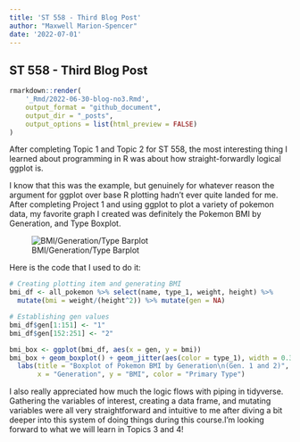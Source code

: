 ```yaml
---
title: 'ST 558 - Third Blog Post'
author: "Maxwell Marion-Spencer"
date: '2022-07-01'
---
```


## ST 558 - Third Blog Post

```r
rmarkdown::render(
    '_Rmd/2022-06-30-blog-no3.Rmd', 
    output_format = "github_document",
    output_dir = "_posts",
    output_options = list(html_preview = FALSE)
)
```


After completing Topic 1 and Topic 2 for ST 558, the most interesting thing I learned about programming in R was about how straight-forwardly logical ggplot is. 

I know that this was the example, but genuinely for whatever reason the argument for ggplot over base R plotting hadn't ever quite landed for me. After completing Project 1 and using ggplot to plot a variety of pokemon data, my favorite graph I created was definitely the Pokemon BMI by Generation, and Type Boxplot.

![BMI/Generation/Type Barplot](https://maxwell-marion.github.io/project1-558/README_files/figure-gfm/unnamed-chunk-18-1.png)

Here is the code that I used to do it: 

```r
# Creating plotting item and generating BMI
bmi_df <- all_pokemon %>% select(name, type_1, weight, height) %>% 
  mutate(bmi = weight/(height^2)) %>% mutate(gen = NA)

# Establishing gen values
bmi_df$gen[1:151] <- "1"
bmi_df$gen[152:251] <- "2"

bmi_box <- ggplot(bmi_df, aes(x = gen, y = bmi))
bmi_box + geom_boxplot() + geom_jitter(aes(color = type_1), width = 0.3) + 
  labs(title = "Boxplot of Pokemon BMI by Generation\n(Gen. 1 and 2)",
       x = "Generation", y = "BMI", color = "Primary Type")
```


I also really appreciated how much the logic flows with piping in tidyverse. Gathering the variables of interest, creating a data frame, and mutating variables were all very straightforward and intuitive to me after diving a bit deeper into this system of doing things during this course.I'm looking forward to what we will learn in Topics 3 and 4!
